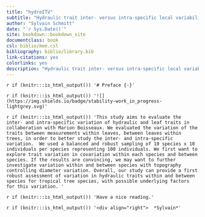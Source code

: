 ```yaml
--- 
title: "hydroITV"
subtitle: "Hydraulic trait inter- versus intra-specific local variability."
author: "Sylvain Schmitt"
date: "`r Sys.Date()`"
site: bookdown::bookdown_site
documentclass: book
csl: biblio/mee.csl
bibliography: biblio/library.bib
link-citations: yes
colorlinks: yes
description: "Hydraulic trait inter- versus intra-specific local variability."
---
```


`r if (knitr:::is_html_output()) '# Preface {-}'`

`r if (knitr:::is_html_output()) '![](https://img.shields.io/badge/stability-work_in_progress-lightgrey.svg)'`

`r if (knitr:::is_html_output()) 'This study aims to evaluate the inter- and intra-specific variation of hydraulic and leaf traits in collaboration with Marion Boisseaux. We evaluated the variation of the traits between measurements within leaves, between leaves within trees, in order to better study the inter- and intra-specific variation.  We used a balanced and robust sampling of 10 species x 10 individuals per species representing 100 individuals. We first want to explore trait variation in covariation within each species and between species. If the results are convincing, we may want to further investigate variation within and between species with topography controlling diameter variation. Overall, our study can provide a first robust assessment of variation in hydraulic traits within and between species for tropical tree species, with possible underlying factors for this variation. '`

`r if (knitr:::is_html_output()) 'Have a nice reading.'`

`r if (knitr:::is_html_output()) '<div align="right">  *Sylvain*'`
